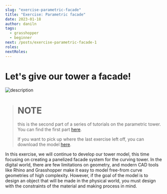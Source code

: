 ```yaml
---
slug: "exercise-parametric-facade"
title: "Exercise: Parametric facade"
date: 2023-01-18
author: daniln
tags:
  - grasshopper
  - beginner
next: /posts/exercise-parametric-facade-1
roles:
nextRoles:
---
```


# Let's give our tower a facade!

![description](/images/4-6-1.gif)

> # NOTE
> this is the second part of a series of tutorials on the parametric tower. You can find the first part [here](https://medium.com/intro-to-grasshopper/exercise-parametric-tower-part-1-bdbad26bc6ca). 
> 
> If you want to pick up where the last exercise left off, you can download the model [here](https://www.dropbox.com/s/44ohfz1qxjzrymx/intro-to-gh_tower_1.gh?dl=1).

In this exercise, we will continue to develop our tower model, this time focusing on creating a panelized facade system for the curving tower. In the digital world, there are few limitations on geometry, and modern CAD tools like Rhino and Grasshopper make it easy to model free-from curve geometries of high complexity. However, if the goal of the model is to design an object that will be made in the physical world, you must design with the constraints of the material and making process in mind.
